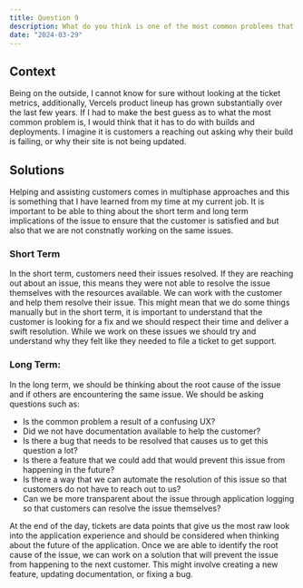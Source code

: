 ```yaml
---
title: Question 9
description: What do you think is one of the most common problems that customers ask Vercel for help with? How would you help customers to overcome common problems, short-term and long-term?
date: "2024-03-29"
---
```

## Context
Being on the outside, I cannot know for sure without looking at the ticket metrics, additionally, Vercels product lineup has grown substantially over the last few years. If I had to make the best guess as to what the most common problem is, I would think that it has to do with builds and deployments. I imagine it is customers a reaching out asking why their build is failing, or why their site is not being updated. 

## Solutions
Helping and assisting customers comes in multiphase approaches and this is something that I have learned from my time at my current job. It is important to be able to thing about the short term and long term implications of the issue to ensure that the customer is satisfied and but also that we are not constnatly working on the same issues.

### Short Term
 In the short term, customers need their issues resolved. If they are reaching out about an issue, this means they were not able to resolve the issue themselves with the resources available. We can work with the customer and help them resolve their issue. This might mean that we do some things manually but in the short term, it is important to understand that the customer is looking for a fix and we should respect their time and deliver a swift resolution. While we work on these issues we should try and understand why they felt like they needed to file a ticket to get support. 
### Long Term:
In the long term, we should be thinking about the root cause of the issue and if others are encountering the same issue. We should be asking questions such as:
- Is the common problem a result of a confusing UX?
- Did we not have documentation available to help the customer? 
- Is there a bug that needs to be resolved that causes us to get this question a lot?
- Is there a feature that we could add that would prevent this issue from happening in the future?
- Is there a way that we can automate the resolution of this issue so that customers do not have to reach out to us?
- Can we be more transparent about the issue through application logging so that customers can resolve the issue themselves?

At the end of the day, tickets are data points that give us the most raw look into the application experience and should be considered when thinking about the future of the application. Once we are able to identify the root cause of the issue, we can work on a solution that will prevent the issue from happening to the next customer. This might involve creating a new feature, updating documentation, or fixing a bug.
